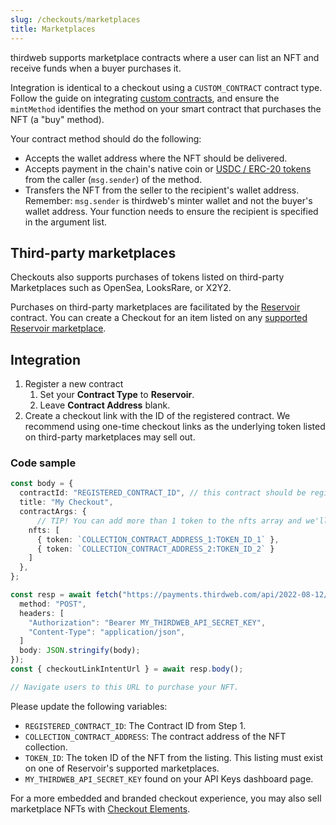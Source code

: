 ```yaml
---
slug: /checkouts/marketplaces
title: Marketplaces
---
```


thirdweb supports marketplace contracts where a user can list an NFT and receive funds when a buyer purchases it.

Integration is identical to a checkout using a `CUSTOM_CONTRACT` contract type. Follow the guide on integrating [custom contracts](custom-contracts), and ensure the `mintMethod` identifies the method on your smart contract that purchases the NFT (a "buy" method).

Your contract method should do the following:

- Accepts the wallet address where the NFT should be delivered.
- Accepts payment in the chain's native coin or [USDC / ERC-20 tokens](usdc-pricing) from the caller (`msg.sender`) of the method.
- Transfers the NFT from the seller to the recipient's wallet address. Remember: `msg.sender` is thirdweb's minter wallet and not the buyer's wallet address. Your function needs to ensure the recipient is specified in the argument list.

## Third-party marketplaces

Checkouts also supports purchases of tokens listed on third-party Marketplaces such as OpenSea, LooksRare, or X2Y2.

Purchases on third-party marketplaces are facilitated by the [Reservoir](https://docs.reservoir.tools/docs) contract. You can create a Checkout for an item listed on any [supported Reservoir marketplace](https://docs.reservoir.tools/docs/supported-marketplaces).

## Integration

1. Register a new contract
   1. Set your **Contract Type** to **Reservoir**.
   2. Leave **Contract Address** blank.
2. Create a checkout link with the ID of the registered contract. We recommend using one-time checkout links as the underlying token listed on third-party marketplaces may sell out.

### Code sample

```typescript
const body = {
  contractId: "REGISTERED_CONTRACT_ID", // this contract should be registered with Reservoir as the contract type
  title: "My Checkout",
  contractArgs: {
	  // TIP! You can add more than 1 token to the nfts array and we'll accept all of those listings!
    nfts: [
      { token: `COLLECTION_CONTRACT_ADDRESS_1:TOKEN_ID_1` },
      { token: `COLLECTION_CONTRACT_ADDRESS_2:TOKEN_ID_2` }
    ]
  },
};

const resp = await fetch("https://payments.thirdweb.com/api/2022-08-12/checkout-link-intent", {
  method: "POST",
  headers: [
    "Authorization": "Bearer MY_THIRDWEB_API_SECRET_KEY",
    "Content-Type": "application/json",
  ]
  body: JSON.stringify(body);
});
const { checkoutLinkIntentUrl } = await resp.body();

// Navigate users to this URL to purchase your NFT.

```

Please update the following variables:

- `REGISTERED_CONTRACT_ID`: The Contract ID from Step 1.
- `COLLECTION_CONTRACT_ADDRESS`: The contract address of the NFT collection.
- `TOKEN_ID`: The token ID of the NFT from the listing. This listing must exist on one of Reservoir's supported marketplaces.
- `MY_THIRDWEB_API_SECRET_KEY` found on your API Keys dashboard page.

For a more embedded and branded checkout experience, you may also sell marketplace NFTs with [Checkout Elements](checkout-elements).
